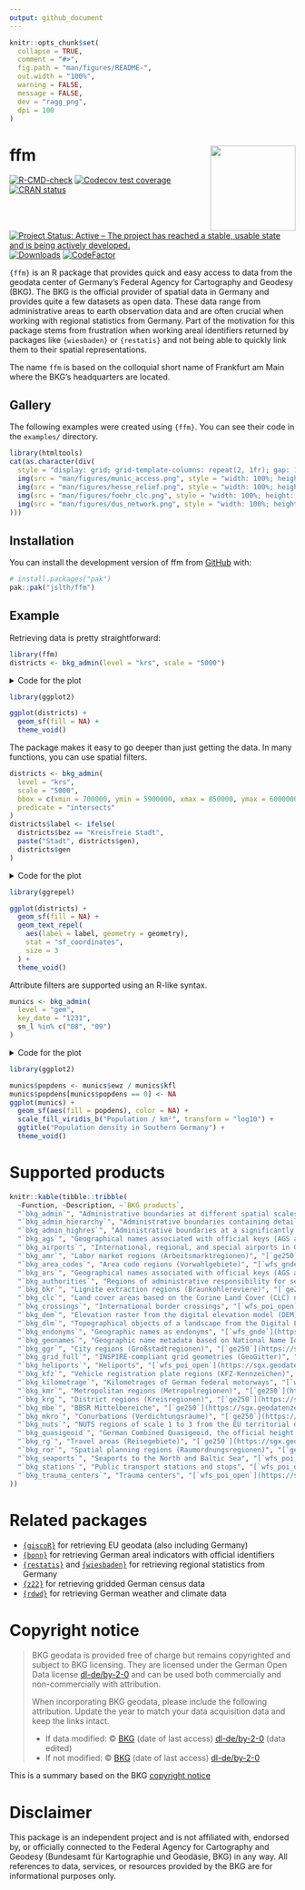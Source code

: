 ```yaml
---
output: github_document
---
```


<!-- README.md is generated from README.Rmd. Please edit that file -->

```r
knitr::opts_chunk$set(
  collapse = TRUE,
  comment = "#>",
  fig.path = "man/figures/README-",
  out.width = "100%",
  warning = FALSE,
  message = FALSE,
  dev = "ragg_png",
  dpi = 100
)
```

# ffm <img align="right" height="150" src="man/figures/logo.png">

<!-- badges: start -->
[![R-CMD-check](https://github.com/jslth/ffm/actions/workflows/R-CMD-check.yaml/badge.svg)](https://github.com/jslth/ffm/actions/workflows/R-CMD-check.yaml)
[![Codecov test coverage](https://codecov.io/gh/jslth/ffm/graph/badge.svg)](https://app.codecov.io/gh/jslth/ffm)
[![CRAN status](https://www.r-pkg.org/badges/version/ffm)](https://CRAN.R-project.org/package=ffm)
[![Project Status: Active – The project has reached a stable, usable state and is being actively developed.](https://www.repostatus.org/badges/latest/active.svg)](https://www.repostatus.org/#active)
[![Downloads](https://cranlogs.r-pkg.org/badges/ffm)](https://CRAN.R-project.org/package=ffm)
[![CodeFactor](https://www.codefactor.io/repository/github/jslth/ffm/badge/main)](https://www.codefactor.io/repository/github/jslth/ffm/overview/main)
<!-- badges: end -->

`{ffm}` is an R package that provides quick and easy access to data from
the geodata center of Germany's Federal Agency for Cartography and Geodesy (BKG).
The BKG is the official provider of spatial data in Germany and provides quite
a few datasets as open data. These data range from administrative areas to
earth observation data and are often crucial when working with regional
statistics from Germany. Part of the motivation for this package stems from
frustration when working areal identifiers returned by packages like
`{wiesbaden}` or `{restatis}` and not being able to quickly link them to their
spatial representations.

The name `ffm` is based on the colloquial short name of Frankfurt am Main where
the BKG's headquarters are located.

## Gallery

The following examples were created using `{ffm}`. You can see their code in
the `examples/` directory.

```r
library(htmltools)
cat(as.character(div(
  style = "display: grid; grid-template-columns: repeat(2, 1fr); gap: 10px;",
  img(src = "man/figures/munic_access.png", style = "width: 100%; height: auto;"),
  img(src = "man/figures/hesse_relief.png", style = "width: 100%; height: auto;"),
  img(src = "man/figures/foehr_clc.png", style = "width: 100%; height: auto;"),
  img(src = "man/figures/dus_network.png", style = "width: 100%; height: auto;")
)))
```


## Installation

You can install the development version of ffm from [GitHub](https://github.com/) with:

``` r
# install.packages("pak")
pak::pak("jslth/ffm")
```

## Example

Retrieving data is pretty straightforward:

```r
library(ffm)
districts <- bkg_admin(level = "krs", scale = "5000")
```

<details>
<summary>
Code for the plot
</summary>
```r
library(ggplot2)

ggplot(districts) +
  geom_sf(fill = NA) +
  theme_void()
```
</details>

```r
library(ggplot2)

ggplot(districts) +
  geom_sf(fill = NA) +
  theme_void()
```

The package makes it easy to go deeper than just getting the data. In many
functions, you can use spatial filters.

```r
districts <- bkg_admin(
  level = "krs",
  scale = "5000",
  bbox = c(xmin = 700000, ymin = 5900000, xmax = 850000, ymax = 6000000),
  predicate = "intersects"
)
districts$label <- ifelse(
  districts$bez == "Kreisfreie Stadt",
  paste("Stadt", districts$gen),
  districts$gen
)
```

<details>
<summary>
Code for the plot
</summary>
```r
library(ggrepel)

ggplot(districts) +
  geom_sf(fill = NA) +
  geom_text_repel(
    aes(label = label, geometry = geometry),
    stat = "sf_coordinates",
    size = 3
  ) +
  theme_void()
```
</details>

```r
library(ggrepel)

ggplot(districts) +
  geom_sf(fill = NA) +
  geom_text_repel(
    aes(label = label, geometry = geometry),
    stat = "sf_coordinates",
    size = 3
  ) +
  theme_void()
```

Attribute filters are supported using an R-like syntax.

```r
munics <- bkg_admin(
  level = "gem",
  key_date = "1231",
  sn_l %in% c("08", "09")
)
```

<details>
<summary>
Code for the plot
</summary>
```r
munics$popdens <- munics$ewz / munics$kfl
munics$popdens[munics$popdens == 0] <- NA
ggplot(munics) +
  geom_sf(aes(fill = popdens), color = NA) +
  scale_fill_viridis_b("Population / km²", transform = "log10") +
  ggtitle("Population density in Southern Germany") +
  theme_void()
```
</details>

```r
library(ggplot2)

munics$popdens <- munics$ewz / munics$kfl
munics$popdens[munics$popdens == 0] <- NA
ggplot(munics) +
  geom_sf(aes(fill = popdens), color = NA) +
  scale_fill_viridis_b("Population / km²", transform = "log10") +
  ggtitle("Population density in Southern Germany") +
  theme_void()
```


# Supported products

```r
knitr::kable(tibble::tribble(
  ~Function, ~Description, ~`BKG products`,
  "`bkg_admin`", "Administrative boundaries at different spatial scales; includes country, state, government region, district, administrative associations, and municipalities", "[`vg250`](https://sgx.geodatenzentrum.de/web_public/gdz/dokumentation/deu/vg250.pdf) and related products",
  "`bkg_admin_hierarchy`", "Administrative boundaries containing details on their relationship to administrative areas of higher levels in the territorial hierarchy", "[`vz250`](https://sg.geodatenzentrum.de/web_public/gdz/dokumentation/deu/vz250.pdf)",
  "`bkg_admin_highres`", "Administrative boundaries at a significantly lower resolution that provided by `bkg_admin()`", "[`vg25`](https://sgx.geodatenzentrum.de/web_public/gdz/dokumentation/deu/vg25.pdf)",
  "`bkg_ags`", "Geographical names associated with official keys (AGS and ARS)", "[`wfs_gnde`](https://sgx.geodatenzentrum.de/web_public/gdz/dokumentation/deu/wfs-gnde.pdf)",
  "`bkg_airports`", "International, regional, and special airports in Germany", "[`wfs_poi_open`](https://sgx.geodatenzentrum.de/web_public/gdz/dokumentation/deu/poi-open.pdf)",
  "`bkg_amr`", "Labor market regions (Arbeitsmarktregionen)", "[`ge250`](https://sgx.geodatenzentrum.de/web_public/gdz/dokumentation/deu/ge250.pdf) and related products",
  "`bkg_area_codes`", "Area code regions (Vorwahlgebiete)", "[`wfs_gnde`](https://sgx.geodatenzentrum.de/web_public/gdz/dokumentation/deu/wfs-gnde.pdf)",
  "`bkg_ars`", "Geographical names associated with official keys (AGS and ARS)", "[`wfs_gnde`](https://sgx.geodatenzentrum.de/web_public/gdz/dokumentation/deu/wfs-gnde.pdf)",
  "`bkg_authorities`", "Regions of administrative responsibility for several agencies (Behördenzuständigkeitsbereiche)", "[`wfs_bzb_open`](https://sgx.geodatenzentrum.de/web_public/gdz/dokumentation/deu/bzb-open.pdf)",
  "`bkg_bkr`", "Lignite extraction regions (Braunkohlereviere)", "[`ge250`](https://sgx.geodatenzentrum.de/web_public/gdz/dokumentation/deu/ge250.pdf) and related products",
  "`bkg_clc`", "Land cover areas based on the Corine Land Cover (CLC) nomenclature", "[`wfs_clc5`](https://sgx.geodatenzentrum.de/web_public/gdz/dokumentation/deu/clc5_2018.pdf)",
  "`bkg_crossings`", "International border crossings", "[`wfs_poi_open`](https://sgx.geodatenzentrum.de/web_public/gdz/dokumentation/deu/poi-open.pdf)",
  "`bkg_dem`", "Elevation raster from the digital elevation model (DEM)", "[`dgm200`](https://sgx.geodatenzentrum.de/web_public/gdz/dokumentation/deu/dgm200.pdf)",
  "`bkg_dlm`", "Topographical objects of a landscape from the Digital Landscape Model (DLM)", "[`dlm250`](https://sgx.geodatenzentrum.de/web_public/gdz/dokumentation/deu/dlm250.pdf) and related products",
  "`bkg_endonyms`", "Geographic names as endonyms", "[`wfs_gnde`](https://sgx.geodatenzentrum.de/web_public/gdz/dokumentation/deu/wfs-gnde.pdf)", 
  "`bkg_geonames`", "Geographic name metadata based on National Name Identifiers (NNID)", "[`wfs_gnde`](https://sgx.geodatenzentrum.de/web_public/gdz/dokumentation/deu/wfs-gnde.pdf)",
  "`bkg_ggr`", "City regions (Großstadtregionen)", "[`ge250`](https://sgx.geodatenzentrum.de/web_public/gdz/dokumentation/deu/ge250.pdf) and related products",
  "`bkg_grid_full`", "INSPIRE-compliant grid geometries (GeoGitter)", "[`GeoGitter`](https://sgx.geodatenzentrum.de/web_public/gdz/dokumentation/deu/geogitter.pdf)",
  "`bkg_heliports`", "Heliports", "[`wfs_poi_open`](https://sgx.geodatenzentrum.de/web_public/gdz/dokumentation/deu/poi-open.pdf)",
  "`bkg_kfz`", "Vehicle registration plate regions (KFZ-Kennzeichen)", "[`kfz250`](https://sgx.geodatenzentrum.de/web_public/gdz/dokumentation/deu/kfz250.pdf)",
  "`bkg_kilometrage`", "Kilometrages of German federal motorways", "[`wfs_poi_open`](https://sgx.geodatenzentrum.de/web_public/gdz/dokumentation/deu/poi-open.pdf)",
  "`bkg_kmr`", "Metropolitan regions (Metropolregionen)", "[`ge250`](https://sgx.geodatenzentrum.de/web_public/gdz/dokumentation/deu/ge250.pdf) and related products",
  "`bkg_krg`", "District regions (Kreisregionen)", "[`ge250`](https://sgx.geodatenzentrum.de/web_public/gdz/dokumentation/deu/ge250.pdf) and related products",
  "`bkg_mbe`", "BBSR Mittelbereiche", "[`ge250`](https://sgx.geodatenzentrum.de/web_public/gdz/dokumentation/deu/ge250.pdf) and related products",
  "`bkg_mkro`", "Conurbations (Verdichtungsräume)", "[`ge250`](https://sgx.geodatenzentrum.de/web_public/gdz/dokumentation/deu/ge250.pdf) and related products",
  "`bkg_nuts`", "NUTS regions of scale 1 to 3 from the EU territorial division", "[`bkg_nuts250`](sgx.geodatenzentrum.de/web_public/gdz/dokumentation/deu/nuts250.pdf) and related products",
  "`bkg_quasigeoid`", "German Combined Quasigeoid, the official height reference surface of the German land survey", "[`quasigeoid`](https://sgx.geodatenzentrum.de/web_public/gdz/dokumentation/deu/quasigeoid.pdf)",
  "`bkg_rg`", "Travel areas (Reisegebiete)", "[`ge250`](https://sgx.geodatenzentrum.de/web_public/gdz/dokumentation/deu/ge250.pdf) and related products",
  "`bkg_ror`", "Spatial planning regions (Raumordnungsregionen)", "[`ge250`](https://sgx.geodatenzentrum.de/web_public/gdz/dokumentation/deu/ge250.pdf) and related products",
  "`bkg_seaports`", "Seaports to the North and Baltic Sea", "[`wfs_poi_open`](https://sgx.geodatenzentrum.de/web_public/gdz/dokumentation/deu/poi-open.pdf)",
  "`bkg_stations`", "Public transport stations and stops", "[`wfs_poi_open`](https://sgx.geodatenzentrum.de/web_public/gdz/dokumentation/deu/poi-open.pdf)",
  "`bkg_trauma_centers`", "Trauma centers", "[`wfs_poi_open`](https://sgx.geodatenzentrum.de/web_public/gdz/dokumentation/deu/poi-open.pdf)"
))
```



# Related packages

- [`{giscoR}`](https://ropengov.github.io/giscoR/) for retrieving EU geodata (also including Germany)
- [`{bonn}`](https://doi.org/10.32614/CRAN.package.bonn) for retrieving German areal indicators with official identifiers
- [`{restatis}`](https://doi.org/10.32614/CRAN.package.restatis) and [`{wiesbaden}`](https://doi.org/10.32614/CRAN.package.wiesbaden) for retrieving regional statistics from Germany
- [`{z22}`](https://doi.org/10.32614/CRAN.package.z22) for retrieving gridded German census data
- [`{rdwd}`](https://doi.org/10.32614/CRAN.package.rdwd) for retrieving German weather and climate data


# Copyright notice

> BKG geodata is provided free of charge but remains copyrighted and subject to BKG licensing. They are licensed under the German Open Data license [dl-de/by-2-0](https://www.govdata.de/dl-de/by-2-0) and can be used both commercially and non-commercially with attribution.
>
> When incorporating BKG geodata, please include the following attribution. Update the year to match your data acquisition data and keep the links intact.
>
> - If data modified: © [BKG](https://www.bkg.bund.de/) (date of last access) [dl-de/by-2-0](https://www.govdata.de/dl-de/by-2-0) (data edited)
> - If not modified: © [BKG](https://www.bkg.bund.de/) (date of last access) [dl-de/by-2-0](https://www.govdata.de/dl-de/by-2-0)

This is a summary based on the BKG [copyright notice](https://gdz.bkg.bund.de/index.php/default/hinweise-zu-nutzungsbedingungen-und-quellenvermerken/)




# Disclaimer

This package is an independent project and is not affiliated with, endorsed by, or officially connected to the Federal Agency for Cartography and Geodesy (Bundesamt für Kartographie und Geodäsie, BKG) in any way. All references to data, services, or resources provided by the BKG are for informational purposes only.
